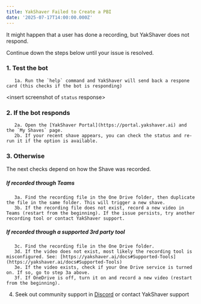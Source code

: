 ```yaml
---
title: YakShaver Failed to Create a PBI
date: '2025-07-17T14:00:00.000Z'
---
```


It might happen that a user has done a recording, but YakShaver does not respond.

Continue down the steps below until your issue is resolved.

### 1. Test the bot
       1a. Run the `help` command and YakShaver will send back a respone card (this checks if the bot is responding)
<insert screenshot of `status` response>

### 2. If the bot responds
       2a. Open the [YakShaver Portal](https://portal.yakshaver.ai) and the `My Shaves` page.  
       2b. If your recent shave appears, you can check the status and re-run it if the option is available.  

### 3. Otherwise
The next checks depend on how the Shave was recorded.

##### If recorded through Teams
       3a. Find the recording file in the One Drive folder, then duplicate the file in the same folder. This will trigger a new shave.
       3b. If the recording file does not exist, record a new video in Teams (restart from the beginning). If the issue persists, try another recording tool or contact YakShaver support.

##### If recorded through a supported 3rd party tool
       3c. Find the recording file in the One Drive folder.
       3d. If the video does not exist, most likely the recording tool is misconfigured. See: [https://yakshaver.ai/docs#Supported-Tools](https://yakshaver.ai/docs#Supported-Tools)
       3e. If the video exists, check if your One Drive service is turned on. If so, go to step 3a above. 
       3f. If OneDrive is off, turn it on and record a new video (restart from the beginning).
       
4. Seek out community support in [Discord](https://discord.gg/Jp9dyxKFjR) or contact YakShaver support
